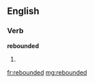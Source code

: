 ==English==

===Verb===
'''rebounded'''

# {{past of|[[rebound]]}}

[[fr:rebounded]]
[[mg:rebounded]]